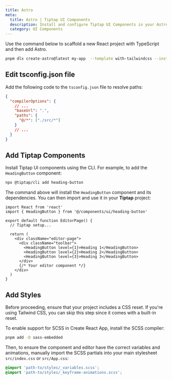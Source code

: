 ```yaml
---
title: Astro
meta:
  title: Astro | Tiptap UI Components
  description: Install and configure Tiptap UI Components in your Astro project.
  category: UI Components
---
```


Use the command below to scaffold a new React project with TypeScript and then add Astro.

```bash
pnpm dlx create-astro@latest my-app  --template with-tailwindcss --install --add react --git
```

## Edit tsconfig.json file

Add the following code to the `tsconfig.json` file to resolve paths:

```json
{
  "compilerOptions": {
    // ...
    "baseUrl": ".",
    "paths": {
      "@/*": ["./src/*"]
    }
    // ...
  }
}
```

## Add Tiptap Components

Install Tiptap UI components using the CLI. For example, to add the `HeadingButton` component:

```bash
npx @tiptap/cli add heading-button
```

The command above will install the `HeadingButton` component and its dependencies. You can then import and use it in your **Tiptap** project:

```tsx
import React from 'react'
import { HeadingButton } from '@/components/ui/heading-button'

export default function EditorPage() {
  // Tiptap setup...

  return (
    <div className="editor-page">
      <div className="toolbar">
        <HeadingButton level={1}>Heading 1</HeadingButton>
        <HeadingButton level={2}>Heading 2</HeadingButton>
        <HeadingButton level={3}>Heading 3</HeadingButton>
      </div>
      {/* Your editor component */}
    </div>
  )
}
```

## Add Styles

Before proceeding, ensure that your project includes a CSS reset. If you're using Tailwind CSS, you can skip this step since it comes with a built-in reset.

To enable support for SCSS in Create React App, install the SCSS compiler:

```bash
pnpm add -D sass-embedded
```

Then, to ensure the component and editor have the correct variables and animations, manually import the SCSS partials into your main stylesheet `src/index.css` or `src/App.css`:

```css
@import 'path-to/styles/_variables.scss';
@import 'path-to/styles/_keyframe-animations.scss';
```
